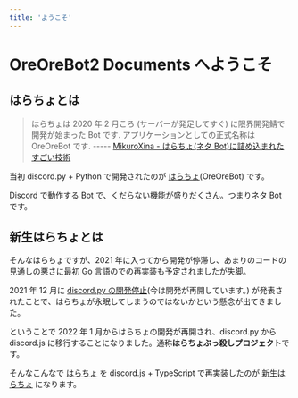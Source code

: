 ```yaml
---
title: 'ようこそ'
---
```


# OreOreBot2 Documents へようこそ

## はらちょとは

> はらちょは 2020 年 2 月ころ (サーバーが発足してすぐ) に限界開発鯖で開発が始まった Bot です. アプリケーションとしての正式名称は OreOreBot です.
> ----- [MikuroXina - はらちょ(ネタ Bot)に詰め込まれたすごい技術](https://qiita.com/MikuroXina/items/6b58f15d5f12782f7274#%E3%81%AF%E3%82%89%E3%81%A1%E3%82%87%E3%81%A8%E3%81%AF)

当初 discord.py + Python で開発されたのが [はらちょ](https://github.com/approvers/OreOreBot)(OreOreBot) です。

Discord で動作する Bot で、くだらない機能が盛りだくさん。つまりネタ Bot です。

## 新生はらちょとは

そんなはらちょですが、2021 年に入ってから開発が停滞し、あまりのコードの見通しの悪さに最初 Go 言語のでの再実装も予定されましたが失脚。

2021 年 12 月に [discord.py の開発停止](https://gist.github.com/Rapptz/4a2f62751b9600a31a0d3c78100287f1)(今は開発が再開しています。) が発表されたことで、はらちょが永眠してしまうのではないかという懸念が出てきました。

ということで 2022 年 1 月からはらちょの開発が再開され、discord.py から discord.js に移行することになりました。通称**はらちょぶっ殺しプロジェクト**です。

そんなこんなで [はらちょ](#はらちょとは) を discord.js + TypeScript で再実装したのが [新生はらちょ](https://github.com/approvers/OreOreBot2) になります。
